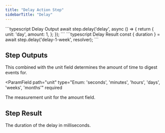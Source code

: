 ```yaml
---
title: "Delay Action Step"
sidebarTitle: "Delay"
---
```


<RequestExample>
    ```typescript Delay Output
    await step.delay('delay', async () => {
        return {
            unit: 'day',
            amount: 1,
        };
    });
    ```
</RequestExample>

<ResponseExample>
  ```typescript Delay Result 
  const { duration } = await step.delay('delay-1-week', resolver);
  ```
</ResponseExample>

## Step Outputs

<ParamField path="amount" type="number" required>
  This combined with the unit field determines the amount of time to digest
  events for.
</ParamField>

<ParamField
  path="unit"
  type="Enum: 'seconds', 'minutes', 'hours', 'days', 'weeks', 'months'"
  required
>
  The measurement unit for the amount field.
</ParamField>

## Step Result

<ParamField path="duration" type="number">
  The duration of the delay in milliseconds.
</ParamField>
